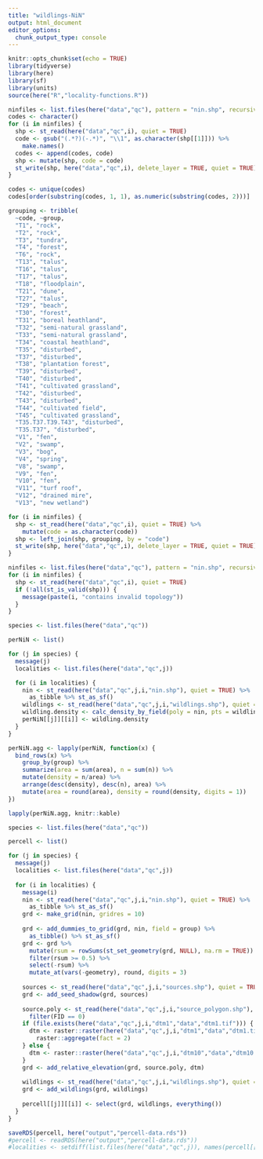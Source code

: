 ```yaml
---
title: "wildlings-NiN"
output: html_document
editor_options: 
  chunk_output_type: console
---
```


```r
knitr::opts_chunk$set(echo = TRUE)
library(tidyverse)
library(here)
library(sf)
library(units)
source(here("R","locality-functions.R"))
```

```r
ninfiles <- list.files(here("data","qc"), pattern = "nin.shp", recursive = TRUE)
codes <- character()
for (i in ninfiles) {
  shp <- st_read(here("data","qc",i), quiet = TRUE)
  code <- gsub("(.*?)(-.*)", "\\1", as.character(shp[[1]])) %>% 
    make.names()
  codes <- append(codes, code)
  shp <- mutate(shp, code = code)
  st_write(shp, here("data","qc",i), delete_layer = TRUE, quiet = TRUE)
}

codes <- unique(codes)
codes[order(substring(codes, 1, 1), as.numeric(substring(codes, 2)))]

grouping <- tribble(
  ~code, ~group,
  "T1", "rock",
  "T2", "rock",
  "T3", "tundra",
  "T4", "forest",
  "T6", "rock",
  "T13", "talus",
  "T16", "talus",
  "T17", "talus",
  "T18", "floodplain",
  "T21", "dune",
  "T27", "talus",
  "T29", "beach",
  "T30", "forest",
  "T31", "boreal heathland",
  "T32", "semi-natural grassland",
  "T33", "semi-natural grassland",
  "T34", "coastal heathland",
  "T35", "disturbed",
  "T37", "disturbed",
  "T38", "plantation forest",
  "T39", "disturbed",
  "T40", "disturbed",
  "T41", "cultivated grassland",
  "T42", "disturbed",
  "T43", "disturbed",
  "T44", "cultivated field",
  "T45", "cultivated grassland",
  "T35.T37.T39.T43", "disturbed",
  "T35.T37", "disturbed",
  "V1", "fen",
  "V2", "swamp",
  "V3", "bog",
  "V4", "spring",
  "V8", "swamp",
  "V9", "fen",
  "V10", "fen",
  "V11", "turf roof",
  "V12", "drained mire",
  "V13", "new wetland")

for (i in ninfiles) {
  shp <- st_read(here("data","qc",i), quiet = TRUE) %>% 
    mutate(code = as.character(code))
  shp <- left_join(shp, grouping, by = "code")
  st_write(shp, here("data","qc",i), delete_layer = TRUE, quiet = TRUE)
}
```

```r
ninfiles <- list.files(here("data","qc"), pattern = "nin.shp", recursive = TRUE)
for (i in ninfiles) {
  shp <- st_read(here("data","qc",i), quiet = TRUE)
  if (!all(st_is_valid(shp))) {
    message(paste(i, "contains invalid topology"))
  }
}
```

```r
species <- list.files(here("data","qc"))

perNiN <- list()

for (j in species) {
  message(j)
  localities <- list.files(here("data","qc",j))

  for (i in localities) {
    nin <- st_read(here("data","qc",j,i,"nin.shp"), quiet = TRUE) %>% 
      as_tibble %>% st_as_sf()
    wildlings <- st_read(here("data","qc",j,i,"wildlings.shp"), quiet = TRUE)
    wildling.density <- calc_density_by_field(poly = nin, pts = wildlings, field = group)
    perNiN[[j]][[i]] <- wildling.density
  }
}

perNiN.agg <- lapply(perNiN, function(x) {
  bind_rows(x) %>% 
    group_by(group) %>% 
    summarize(area = sum(area), n = sum(n)) %>% 
    mutate(density = n/area) %>%
    arrange(desc(density), desc(n), area) %>% 
    mutate(area = round(area), density = round(density, digits = 1))
})
```

```r
lapply(perNiN.agg, knitr::kable)
```

```r
species <- list.files(here("data","qc"))

percell <- list()

for (j in species) {
  message(j)
  localities <- list.files(here("data","qc",j))
  
  for (i in localities) {
    message(i)
    nin <- st_read(here("data","qc",j,i,"nin.shp"), quiet = TRUE) %>% 
      as_tibble %>% st_as_sf()
    grd <- make_grid(nin, gridres = 10)
    
    grd <- add_dummies_to_grid(grd, nin, field = group) %>% 
      as_tibble() %>% st_as_sf()
    grd <- grd %>% 
      mutate(rsum = rowSums(st_set_geometry(grd, NULL), na.rm = TRUE)) %>% 
      filter(rsum >= 0.5) %>% 
      select(-rsum) %>% 
      mutate_at(vars(-geometry), round, digits = 3) 
    
    sources <- st_read(here("data","qc",j,i,"sources.shp"), quiet = TRUE)
    grd <- add_seed_shadow(grd, sources)
    
    source.poly <- st_read(here("data","qc",j,i,"source_polygon.shp"), quiet = TRUE) %>% 
      filter(FID == 0)
    if (file.exists(here("data","qc",j,i,"dtm1","data","dtm1.tif"))) {
      dtm <- raster::raster(here("data","qc",j,i,"dtm1","data","dtm1.tif")) %>% 
        raster::aggregate(fact = 2)
    } else {
      dtm <- raster::raster(here("data","qc",j,i,"dtm10","data","dtm10.tif"))
    }
    grd <- add_relative_elevation(grd, source.poly, dtm)
    
    wildlings <- st_read(here("data","qc",j,i,"wildlings.shp"), quiet = TRUE)
    grd <- add_wildlings(grd, wildlings)
    
    percell[[j]][[i]] <- select(grd, wildlings, everything())
  }
}

saveRDS(percell, here("output","percell-data.rds"))
#percell <- readRDS(here("output","percell-data.rds"))
#localities <- setdiff(list.files(here("data","qc",j)), names(percell[[j]]))
```

